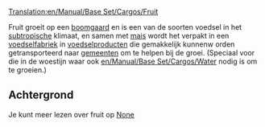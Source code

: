 [[Translation:en/Manual/Base Set/Cargos/Fruit]]

{{nl/Vracht|name=Fruit
|image=Fruit.png
|geproduceerd=[[nl/Manual/Base Set/Industries/Boomgaard|Boomgaard]]
|geaccepteerd=[[nl/Manual/Base Set/Industries/Voedselfabriek|Voedselfabriek]]
}}

Fruit groeit op een [[nl/Manual/Base Set/Industries/Boomgaard|boomgaard]] en is een van de soorten voedsel in het [[nl/Manual/Klimaat#subtropisch|subtropische]] klimaat, en samen met [[nl/Manual/Base Set/Cargos/Mais|mais]] wordt het verpakt in een [[nl/Manual/Base Set/Industries/Voedselfabriek|voedselfabriek]] in [[nl/Manual/Base Set/Cargos/Voedsel|voedselproducten]] die gemakkelijk kunnenw orden getransporteerd naar [[nl/Manual/Gemeente|gemeenten]] om te helpen bij de groei. (Speciaal voor die in de woestijn waar ook [[en/Manual/Base Set/Cargos/Water]] nodig is om te groeien.)

== Achtergrond==

Je kunt meer lezen over fruit op [https://www.wikipedia.org/wiki/fruit None]